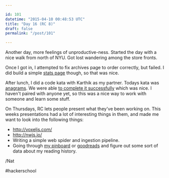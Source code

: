 ```yaml
---

id: 101
datetime: "2015-04-10 00:48:53 UTC"
title: "Day 16 (RC 8)"
draft: false
permalink: "/post/101"

---
```


Another day, more feelings of unproductive-ness. Started the day with a nice walk from north of NYU. Got lost wandering among the store fronts.

Once I got in, I attempted to fix archives page to order correctly, but failed. I did build a simple [stats page](/stats) though, so that was nice.

After lunch, I did a code kata with Karthik as my partner. Todays kata was [anagrams](http://codekata.com/kata/kata06-anagrams/). We were able [to complete it successfully](https://gist.github.com/icco/187b9f49b0230c56811d) which was nice. I haven't paired with anyone yet, so this was a nice way to work with someone and learn some stuff.

On Thursdays, RC lets people present what they've been working on. This weeks presentations had a lot of interesting things in them, and made me want to look into the following things:

* http://voxeljs.com/
* http://nwjs.io/
* Writing a simple web spider and ingestion pipeline.
* Going through [my pinboard](https://pinboard.in/u:icco) or [goodreads](https://www.goodreads.com/user/show/12680-nat) and figure out some sort of data about my reading history.

/Nat

#hackerschool
